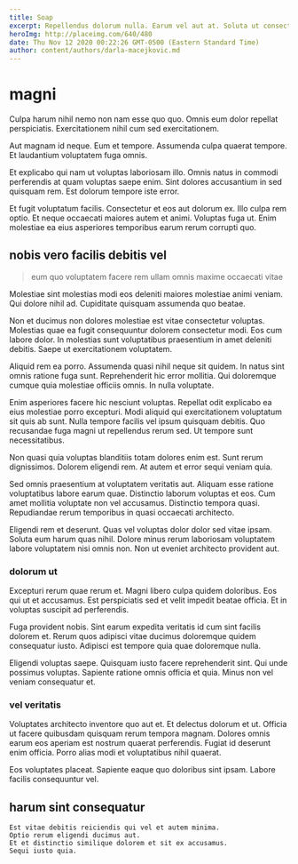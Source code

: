 ```yaml
---
title: Soap
excerpt: Repellendus dolorum nulla. Earum vel aut at. Soluta ut consectetur quod est aliquid eos.
heroImg: http://placeimg.com/640/480
date: Thu Nov 12 2020 00:22:26 GMT-0500 (Eastern Standard Time)
author: content/authors/darla-macejkovic.md
---
```

# magni

Culpa harum nihil nemo non nam esse quo quo. Omnis eum dolor repellat perspiciatis. Exercitationem nihil cum sed exercitationem.
  
Aut magnam id neque. Eum et tempore. Assumenda culpa quaerat tempore. Et laudantium voluptatem fuga omnis.
  
Et explicabo qui nam ut voluptas laboriosam illo. Omnis natus in commodi perferendis at quam voluptas saepe enim. Sint dolores accusantium in sed quisquam rem. Est dolorum tempore iste error.
  
Et fugit voluptatum facilis. Consectetur et eos aut dolorum ex. Illo culpa rem optio. Et neque occaecati maiores autem et animi. Voluptas fuga ut. Enim molestiae ea eius asperiores temporibus earum rerum corrupti quo.

## nobis vero facilis debitis vel

> eum quo voluptatem facere rem ullam omnis maxime occaecati vitae

Molestiae sint molestias modi eos deleniti maiores molestiae animi veniam. Qui dolore nihil ad. Cupiditate quisquam assumenda quo beatae.
  
Non et ducimus non dolores molestiae est vitae consectetur voluptas. Molestias quae ea fugit consequuntur dolorem consectetur modi. Eos cum labore dolor. In molestias sunt voluptatibus praesentium in amet deleniti debitis. Saepe ut exercitationem voluptatem.
  
Aliquid rem ea porro. Assumenda quasi nihil neque sit quidem. In natus sint omnis ratione fuga sunt. Reprehenderit hic error mollitia. Qui doloremque cumque quia molestiae officiis omnis. In nulla voluptate.
  
Enim asperiores facere hic nesciunt voluptas. Repellat odit explicabo ea eius molestiae porro excepturi. Modi aliquid qui exercitationem voluptatum sit quis ab sunt. Nulla tempore facilis vel ipsum quisquam debitis. Quo recusandae fuga magni ut repellendus rerum sed. Ut tempore sunt necessitatibus.
  
Non quasi quia voluptas blanditiis totam dolores enim est. Sunt rerum dignissimos. Dolorem eligendi rem. At autem et error sequi veniam quia.
  
Sed omnis praesentium at voluptatem veritatis aut. Aliquam esse ratione voluptatibus labore earum quae. Distinctio laborum voluptas et eos. Cum amet mollitia voluptate non vel accusamus. Distinctio tempora quasi. Repudiandae rerum temporibus in quasi occaecati architecto.
  
Eligendi rem et deserunt. Quas vel voluptas dolor dolor sed vitae ipsam. Soluta eum harum quas nihil. Dolore minus rerum laboriosam voluptatem labore voluptatem nisi omnis non. Non ut eveniet architecto provident aut.

### dolorum ut

Excepturi rerum quae rerum et. Magni libero culpa quidem doloribus. Eos qui ut et accusamus. Est perspiciatis sed et velit impedit beatae officia. Et in voluptas suscipit ad perferendis.
  
Fuga provident nobis. Sint earum expedita veritatis id cum sint facilis dolorem et. Rerum quos adipisci vitae ducimus doloremque quidem consequatur iusto. Adipisci est tempore quia quae doloremque nulla.
  
Eligendi voluptas saepe. Quisquam iusto facere reprehenderit sint. Qui unde possimus voluptas. Sapiente ratione omnis officia et quia. Minus non vel veniam consequatur et.

### vel veritatis

Voluptates architecto inventore quo aut et. Et delectus dolorum et ut. Officia ut facere quibusdam quisquam rerum tempora magnam. Dolores omnis earum eos aperiam est nostrum quaerat perferendis. Fugiat id deserunt enim officia. Porro alias modi et voluptatibus nihil quaerat.
  
Eos voluptates placeat. Sapiente eaque quo doloribus sint ipsam. Labore facilis consequuntur vel.

## harum sint consequatur

```text
Est vitae debitis reiciendis qui vel et autem minima.
Optio rerum eligendi ducimus aut.
Et et distinctio similique dolorem et sit ex accusamus.
Sequi iusto quia.
```

